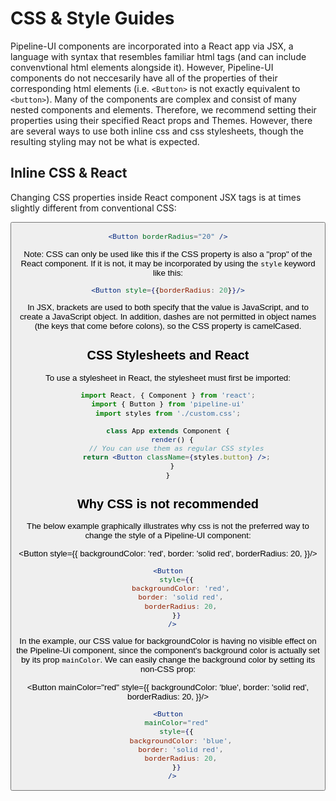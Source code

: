 # CSS & Style Guides

Pipeline-UI components are incorporated into a React app via JSX, a language with syntax that resembles familiar html tags (and can include convenvtional html elements alongside it). However, Pipeline-UI components do not neccesarily have all of the properties of their corresponding html elements (i.e. `<Button>` is not exactly equivalent to `<button>`). Many of the components are complex and consist of many nested components and elements. Therefore, we recommend setting their properties using their specified React props and Themes. However, there are several ways to use both inline css and css stylesheets, though the resulting styling may not be what is expected. 

## Inline CSS & React
Changing CSS properties inside React component JSX tags is at times slightly different from conventional CSS:


<Button borderRadius="20" />

```jsx
<Button borderRadius="20" />
```

Note: CSS can only be used like this if the CSS property is also a "prop" of the React component. If it is not, it may be incorporated by using the `style` keyword like this:

```jsx
<Button style={{borderRadius: 20}}/>
```
In JSX, brackets are used to both specify that the value is JavaScript, and to create a JavaScript object. In addition, dashes are not permitted in object names (the keys that come before colons), so the CSS property is camelCased.

## CSS Stylesheets and React
To use a stylesheet in React, the stylesheet must first be imported:

```jsx
import React, { Component } from 'react';
import { Button } from 'pipeline-ui'
import styles from './custom.css';

class App extends Component {
  render() {
    // You can use them as regular CSS styles
    return <Button className={styles.button} />;
  }
}
```
## Why CSS is not recommended
The below example graphically illustrates why css is not the preferred way to change the style of a Pipeline-UI component:

<Button 
    style={{
      backgroundColor: 'red',
      border: 'solid red',
      borderRadius: 20,
    }}/>

```jsx
<Button
    style={{
      backgroundColor: 'red',
      border: 'solid red',
      borderRadius: 20,
    }}
  />
```

  In the example, our CSS value for backgroundColor is having no visible effect on the Pipeline-Ui component, since the component's background color is actually set by its prop `mainColor`. We can easily change the background color by setting its non-CSS prop:

<Button 
    mainColor="red"
    style={{
      backgroundColor: 'blue',
      border: 'solid red',
      borderRadius: 20,
    }}/>

```jsx
<Button
    mainColor="red"
    style={{
      backgroundColor: 'blue',
      border: 'solid red',
      borderRadius: 20,
    }}
  />
```



